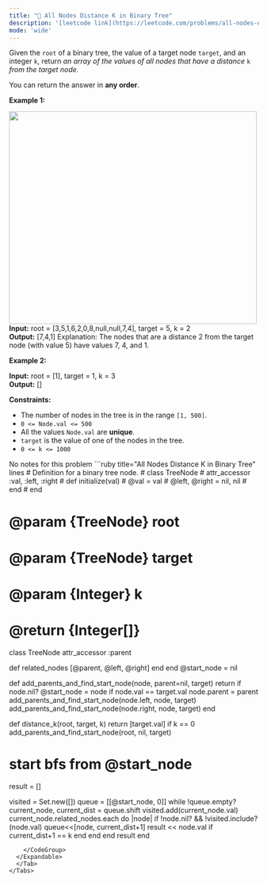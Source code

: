 ```yaml
---
title: "🧀 All Nodes Distance K in Binary Tree"
description: '[leetcode link](https://leetcode.com/problems/all-nodes-distance-k-in-binary-tree/description/)'
mode: 'wide'
---
```

<Tabs>
  <Tab title="Question" icon="circle-question" iconType="regular">
    <Card>
      <p>Given the <code>root</code> of a binary tree, the value of a target node <code>target</code>, and an integer <code>k</code>, return <em>an array of the values of all nodes that have a distance </em><code>k</code><em> from the target node.</em></p>  <p>You can return the answer in <strong>any order</strong>.</p>   <p><strong class="example">Example 1:</strong></p> <img alt="" src="https://s3-lc-upload.s3.amazonaws.com/uploads/2018/06/28/sketch0.png" style="width: 500px; height: 429px;" />  <strong>Input:</strong> root = [3,5,1,6,2,0,8,null,null,7,4], target = 5, k = 2 <br/> <strong>Output:</strong> [7,4,1] Explanation: The nodes that are a distance 2 from the target node (with value 5) have values 7, 4, and 1.   <p><strong class="example">Example 2:</strong></p>   <strong>Input:</strong> root = [1], target = 1, k = 3 <br/> <strong>Output:</strong> []    <p><strong>Constraints:</strong></p>  <ul>  <li>The number of nodes in the tree is in the range <code>[1, 500]</code>.</li>  <li><code>0 &lt;= Node.val &lt;= 500</code></li>  <li>All the values <code>Node.val</code> are <strong>unique</strong>.</li>  <li><code>target</code> is the value of one of the nodes in the tree.</li>  <li><code>0 &lt;= k &lt;= 1000</code></li> </ul> 
    </Card>
  </Tab>
  <Tab title="Solution" icon="lightbulb" iconType="regular" >
    <Card>
      No notes for this problem
</Card>
  <Expandable title="code">
    <CodeGroup dropdown>
```ruby title="All Nodes Distance K in Binary Tree" lines
# Definition for a binary tree node.
# class TreeNode
#     attr_accessor :val, :left, :right
#     def initialize(val)
#         @val = val
#         @left, @right = nil, nil
#     end
# end

# @param {TreeNode} root
# @param {TreeNode} target
# @param {Integer} k
# @return {Integer[]}
class TreeNode
  attr_accessor :parent

  def related_nodes
    [@parent, @left, @right]
  end
end
@start_node = nil

def add_parents_and_find_start_node(node, parent=nil, target)
  return if node.nil?
  @start_node = node if node.val == target.val
  node.parent = parent
  add_parents_and_find_start_node(node.left, node, target)
  add_parents_and_find_start_node(node.right, node, target)
end

def distance_k(root, target, k)
  return [target.val] if k == 0
  add_parents_and_find_start_node(root, nil, target)
  # start bfs from @start_node
  result = []

  visited = Set.new([])
  queue = [[@start_node, 0]]
  while !queue.empty?
    current_node, current_dist = queue.shift
    visited.add(current_node.val)
    current_node.related_nodes.each do |node|
      if !node.nil? && !visited.include?(node.val)
        queue<<[node, current_dist+1]
        result << node.val if current_dist+1 == k
      end
    end
  end
  result
end
```
    </CodeGroup>
  </Expandable>
  </Tab>
</Tabs>